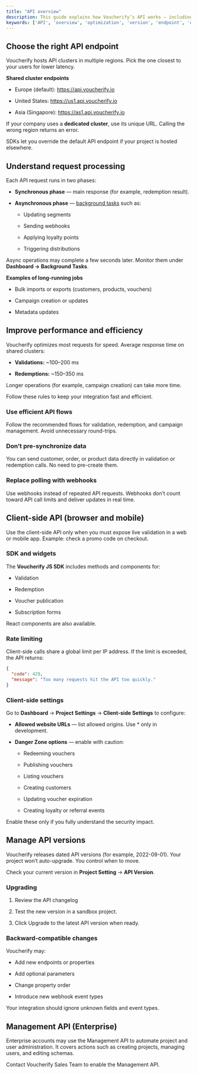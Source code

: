 ```yaml
---
title: "API overview"
description: This guide explains how Voucherify’s API works — including endpoints, performance, optimization, client-side use, and versioning. Use it when building, optimizing, or maintaining your integration.
keywords: ['API', 'overview', 'optimization', 'version', 'endpoint', 'cluster', 'region', 'client-side']
---
```


## Choose the right API endpoint

Voucherify hosts API clusters in multiple regions. Pick the one closest to your users for lower latency.

**Shared cluster endpoints**

- Europe (default): https://api.voucherify.io

- United States: https://us1.api.voucherify.io

- Asia (Singapore): https://as1.api.voucherify.io

If your company uses a **dedicated cluster**, use its unique URL. Calling the wrong region returns an error.

<Note>
SDKs let you override the default API endpoint if your project is hosted elsewhere.
</Note>

## Understand request processing

Each API request runs in two phases:

- **Synchronous phase** — main response (for example, redemption result).

- **Asynchronous phase** — [background tasks](https://support.voucherify.io/article/524-project-logs#background-tasks-overview) such as:

  - Updating segments

  - Sending webhooks
  
  - Applying loyalty points
  
  - Triggering distributions

Async operations may complete a few seconds later. Monitor them under **Dashboard → Background Tasks**.

**Examples of long-running jobs**

- Bulk imports or exports (customers, products, vouchers)

- Campaign creation or updates

- Metadata updates

## Improve performance and efficiency

Voucherify optimizes most requests for speed. Average response time on shared clusters:

- **Validations:** ~100–200 ms  

- **Redemptions:** ~150–350 ms  

Longer operations (for example, campaign creation) can take more time.

Follow these rules to keep your integration fast and efficient.

### Use efficient API flows

Follow the recommended flows for validation, redemption, and campaign management. Avoid unnecessary round-trips.

### Don’t pre-synchronize data

You can send customer, order, or product data directly in validation or redemption calls. No need to pre-create them.

### Replace polling with webhooks

Use webhooks instead of repeated API requests. Webhooks don’t count toward API call limits and deliver updates in real time.

## Client-side API (browser and mobile)

Use the client-side API only when you must expose live validation in a web or mobile app. Example: check a promo code on checkout.

### SDK and widgets

The **Voucherify JS SDK** includes methods and components for:

- Validation  

- Redemption  

- Voucher publication  

- Subscription forms  

React components are also available.

### Rate limiting

Client-side calls share a global limit per IP address. If the limit is exceeded, the API returns:

```json
{
  "code": 429,
  "message": "Too many requests hit the API too quickly."
}
```

### Client-side settings

Go to **Dashboard** → **Project Settings** → **Client-side Settings** to configure:

- **Allowed website URLs** — list allowed origins.
Use * only in development.

- **Danger Zone options** — enable with caution:

    - Redeeming vouchers

    - Publishing vouchers

    - Listing vouchers

    - Creating customers

    - Updating voucher expiration

    - Creating loyalty or referral events

<Warning> Enable these only if you fully understand the security impact. </Warning>

## Manage API versions

Voucherify releases dated API versions (for example, 2022-09-01). Your project won’t auto-upgrade. You control when to move.

Check your current version in **Project Setting** → **API Version**.

### Upgrading

1. Review the API changelog

2. Test the new version in a sandbox project.

3. Click Upgrade to the latest API version when ready.

### Backward-compatible changes

Voucherify may:

- Add new endpoints or properties

- Add optional parameters

- Change property order

- Introduce new webhook event types

Your integration should ignore unknown fields and event types.

## Management API (Enterprise)

Enterprise accounts may use the Management API to automate project and user administration.
It covers actions such as creating projects, managing users, and editing schemas.

<Note> Contact Voucherify Sales Team to enable the Management API. </Note>